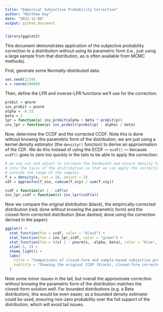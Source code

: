 ```yaml
---
title: "Empirical Subjective Probability Correction"
author: "Matthew Kay"
date: "2022-12-08"
output: github_document
---
```


```r
library(ggplot2)
```

This document demonstrates application of the subjective probability correction
to a distribution without using its parametric form (i.e., just using a large
sample from that distribution, as is often available from MCMC methods).

First, generate some Normally-distributed data:

```r
set.seed(1234)
x = rnorm(10000)
```

Then, define the LPR and inverse-LPR functions we'll use for the correction:

```r
probit = qnorm
inv_probit = pnorm
alpha = -0.33
beta = 2
lpr = function(p) inv_probit(alpha + beta * probit(p))
inv_lpr = function(p) inv_probit((probit(p) - alpha) / beta)
```

Now, determine the CCDF and the corrected CCDF. Note this is done
without knowing the parametric form of the distribution, we are
just using a kernel density estimator (the `density()` function) to
derive an approximation of the CDF. We do this instead of using the
ECDF --- `ecdf()` --- because `ecdf()` goes to zero too quickly in the 
tails to be able to apply the correction:

```r
# we use cut and adjust to increase the bandwidth and ensure density further
# into the tails of the distribution so that we can apply the correction
# outside the range of the samples
f_x = density(x, cut = 10, adjust = 2)
cdf = approxfun(f_x$x, cumsum(f_x$y) / sum(f_x$y))

ccdf = function(x) 1 - cdf(x)
inv_lpr_ccdf = function(x) inv_lpr(ccdf(x))
```

Now we compare the original distribution (black), the empirically-corrected
distribution (red; done without knowing the parametric form) and the closed-form
corrected distribution (blue dashed; done using the correction derived in the
paper):

```r
ggplot() +
  stat_function(fun = ccdf, color = "black") +
  stat_function(fun = inv_lpr_ccdf, color = "green") +
  stat_function(fun = \(x) 1 - pnorm(x, -alpha, beta), color = "blue", linetype = "dashed") +
  xlim(-5, 5) +
  theme_light() +
  labs(
    title = "Comparisons of closed-form and sample-based subjective probability correction",
    subtitle = "Showing the original CCDF (black), closed-form corrected CCDF (blue dashed),\nand the approximate sample-based corrected CCDF (green)"
  )
```

Note some minor issues in the tail, but overall the approximate correction without
knowing the parametric form of the distribution matches the closed-form solution well.
For bounded distributions (e.g. a Beta distribution), this would be even easier, as
a bounded density estimator could be used, ensuring non-zero probability over the 
full support of the distribution, which will avoid tail issues.
